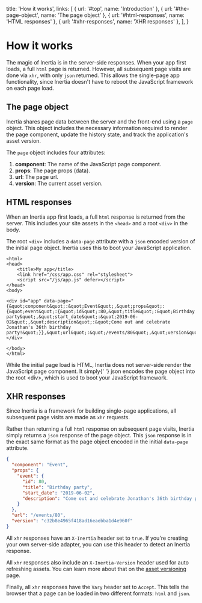 
  title: 'How it works',
  links: [
    { url: '#top', name: 'Introduction' },
    { url: '#the-page-object', name: 'The page object' },
    { url: '#html-responses', name: 'HTML responses' },
    { url: '#xhr-responses', name: 'XHR responses' },
  ],
}

# How it works

The magic of Inertia is in the server-side responses. When your app first loads, a full `html` page is returned.
However, all subsequent page visits are done via `xhr`, with only `json` returned. This allows the single-page app
functionality, since Inertia doesn't have to reboot the JavaScript framework on each page load.

## The page object

Inertia shares page data between the server and the front-end using a `page` object. This object includes the necessary
information required to render the page component, update the history state, and track the application's asset version.

The `page` object includes four attributes:

1. **component**: The name of the JavaScript page component.
2. **props**: The page props (data).
3. **url**: The page url.
4. **version**: The current asset version.

## HTML responses

When an Inertia app first loads, a full `html` response is returned from the server. This includes your site assets in
the `<head>` and a root `<div>` in the body.

The root `<div>` includes a `data-page` attribute with a `json` encoded version of the initial page object. Inertia uses
this to boot your JavaScript application.

```twig
<html>
<head>
    <title>My app</title>
    <link href="/css/app.css" rel="stylesheet">
    <script src="/js/app.js" defer></script>
</head>
<body>

<div id="app" data-page="{&quot;component&quot;:&quot;Event&quot;,&quot;props&quot;:{&quot;event&quot;:{&quot;id&quot;:80,&quot;title&quot;:&quot;Birthday party&quot;,&quot;start_date&quot;:&quot;2019-06-02&quot;,&quot;description&quot;:&quot;Come out and celebrate Jonathan's 36th birthday party!&quot;}},&quot;url&quot;:&quot;/events/80&quot;,&quot;version&quot;:&quot;c32b8e4965f418ad16eaebba1d4e960f&quot;}"></div>

</body>
</html>
```

<Notice>
  While the initial page load is HTML, Inertia does not server-side render the JavaScript page component. It simply{' '}
  <inlineCode>json</inlineCode> encodes the page object into the root <inlineCode>&lt;div&gt;</inlineCode>, which is
  used to boot your JavaScript framework.
</Notice>

## XHR responses

Since Inertia is a framework for building single-page applications, all subsequent page visits are made as `xhr`
requests.

Rather than returning a full `html` response on subsequent page visits, Inertia simply returns a `json` response of the
page object. This `json` response is in the exact same format as the page object encoded in the initial `data-page`
attribute.

```json
{
  "component": "Event",
  "props": {
    "event": {
      "id": 80,
      "title": "Birthday party",
      "start_date": "2019-06-02",
      "description": "Come out and celebrate Jonathan's 36th birthday party!"
    }
  },
  "url": "/events/80",
  "version": "c32b8e4965f418ad16eaebba1d4e960f"
}
```

All `xhr` responses have an `X-Inertia` header set to `true`. If you're creating your own server-side adapter, you can
use this header to detect an Inertia response.

All `xhr` responses also include an `X-Inertia-Version` header used for auto refreshing assets. You can learn more about
that on the [asset versioning](/asset-versioning) page.

Finally, all `xhr` responses have the `Vary` header set to `Accept`. This tells the browser that a page can be loaded in
two different formats: `html` and `json`.
